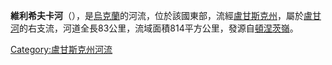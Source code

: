 {{Unreferenced|time=2015-09-22T01:36:26+00:00}}
'''維利希夫卡河'''（{{lang-uk|Вільхівка}}），是[[烏克蘭|烏克蘭]]的河流，位於該國東部，流經[[盧甘斯克州|盧甘斯克州]]，屬於[[盧甘河|盧甘河]]的右支流，河道全長83公里，流域面積814平方公里，發源自[[頓涅茨嶺|頓涅茨嶺]]。

{{Coord|48|34|15.18|N|39|16|29.14|E|type:river|display=title}}

{{DEFAULTSORT:Вільхівка}}
[[Category:盧甘斯克州河流|Category:盧甘斯克州河流]]


{{Ukraine-river-stub}}